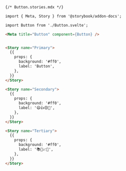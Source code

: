 ```md
{/* Button.stories.mdx */}

import { Meta, Story } from '@storybook/addon-docs';

import Button from './Button.svelte';

<Meta title="Button" component={Button} />


<Story name="Primary">
  {{
    props: {
      background: '#ff0',
      label: 'Button',
    },
  }}
</Story>

<Story name="Secondary">
  {{
    props: {
      background: '#ff0',
      label: '😄👍😍💯',
    },
  }}
</Story>

<Story name="Tertiary">
  {{
    props: {
      background: '#ff0',
      label: '📚📕📈🤓',
    },
  }}
</Story>
```